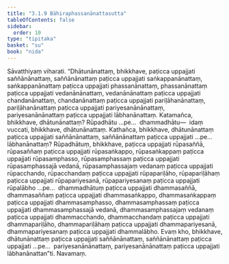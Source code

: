 ```yaml
---
title: "3.1.9 Bāhiraphassanānattasutta"
tableOfContents: false
sidebar:
  order: 10
type: "tipitaka"
basket: "su"
book: "nida"
---
```



<DynamicBreadcrumb />

<Division number="93" book="nida" bookNo="12" page="362">

<Paragraph number="670" book="nida">
Sāvatthiyaṃ viharati. “Dhātunānattaṃ, bhikkhave, paṭicca uppajjati saññānānattaṃ, saññānānattaṃ paṭicca uppajjati saṅkappanānattaṃ, saṅkappanānattaṃ paṭicca uppajjati phassanānattaṃ, phassanānattaṃ paṭicca uppajjati vedanānānattaṃ, vedanānānattaṃ paṭicca uppajjati chandanānattaṃ, chandanānattaṃ paṭicca uppajjati pariḷāhanānattaṃ, pariḷāhanānattaṃ paṭicca uppajjati pariyesanānānattaṃ, pariyesanānānattaṃ paṭicca uppajjati lābhanānattaṃ. Katamañca, bhikkhave, dhātunānattaṃ? Rūpadhātu …pe…  dhammadhātu—  idaṃ vuccati, bhikkhave, dhātunānattaṃ.
</Paragraph>

<Paragraph number="671" book="nida">
Kathañca, bhikkhave, dhātunānattaṃ paṭicca uppajjati saññānānattaṃ, saññānānattaṃ paṭicca uppajjati …pe…  lābhanānattaṃ?
</Paragraph>

<Paragraph number="672" book="nida">
Rūpadhātuṃ, bhikkhave, paṭicca uppajjati rūpasaññā, rūpasaññaṃ paṭicca uppajjati rūpasaṅkappo, rūpasaṅkappaṃ paṭicca uppajjati rūpasamphasso, rūpasamphassaṃ paṭicca uppajjati rūpasamphassajā vedanā, rūpasamphassajaṃ vedanaṃ paṭicca uppajjati rūpacchando, rūpacchandaṃ paṭicca uppajjati rūpapariḷāho, rūpapariḷāhaṃ paṭicca uppajjati rūpapariyesanā, rūpapariyesanaṃ paṭicca uppajjati rūpalābho …pe…  dhammadhātuṃ paṭicca uppajjati dhammasaññā, dhammasaññaṃ paṭicca uppajjati dhammasaṅkappo, dhammasaṅkappaṃ paṭicca uppajjati dhammasamphasso, dhammasamphassaṃ paṭicca uppajjati dhammasamphassajā vedanā, dhammasamphassajaṃ vedanaṃ paṭicca uppajjati dhammacchando, dhammacchandaṃ paṭicca uppajjati dhammapariḷāho, dhammapariḷāhaṃ paṭicca uppajjati dhammapariyesanā, dhammapariyesanaṃ paṭicca uppajjati dhammalābho.
</Paragraph>

<Paragraph number="673" book="nida">
Evaṃ kho, bhikkhave, dhātunānattaṃ paṭicca uppajjati saññānānattaṃ, saññānānattaṃ paṭicca uppajjati …pe…  pariyesanānānattaṃ, pariyesanānānattaṃ paṭicca uppajjati lābhanānattan”ti.

</Paragraph>
</Division>

<Paragraph number="674" type="center" book="nida">
Navamaṃ.
</Paragraph>